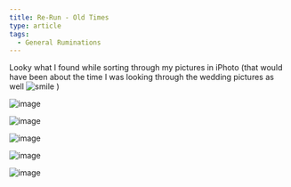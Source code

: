 ```yaml
---
title: Re-Run - Old Times
type: article
tags:
  - General Ruminations
---
```


Looky what I found while sorting through my pictures in iPhoto (that would have been about the time I was looking through the wedding pictures as well ![smile](smile.gif) )

  
![image](/images/uploads/002_0.jpg)

![image](/images/uploads/DSCN0014_1_1.jpg)

![image](/images/uploads/IMG07.jpg)

![image](/images/uploads/IMG20.jpg)

![image](/images/uploads/Picture-14_5.jpg)
